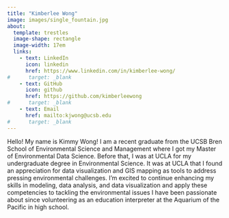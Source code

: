 ```yaml
---
title: "Kimberlee Wong"
image: images/single_fountain.jpg
about: 
  template: trestles
  image-shape: rectangle
  image-width: 17em
  links: 
    - text: LinkedIn
      icon: linkedin
      href: https://www.linkedin.com/in/kimberlee-wong/
#      target: _blank
    - text: GitHub
      icon: github
      href: https://github.com/kimberleewong
#      target: _blank
    - text: Email
      href: mailto:kjwong@ucsb.edu
#      target: _blank
---
```


Hello! My name is Kimmy Wong! I am a recent graduate from the UCSB Bren School of Environmental Science and Management where I got my Master of Environmental Data Science. Before that, I was at UCLA for my undergraduate degree in Environmental Science. It was at UCLA that I found an appreciation for data visualization and GIS mapping as tools to address pressing environmental challenges. I'm excited to continue enhancing my skills in modeling, data analysis, and data visualization and apply these competencies to tackling the environmental issues I have been passionate about since volunteering as an education interpreter at the Aquarium of the Pacific in high school.
